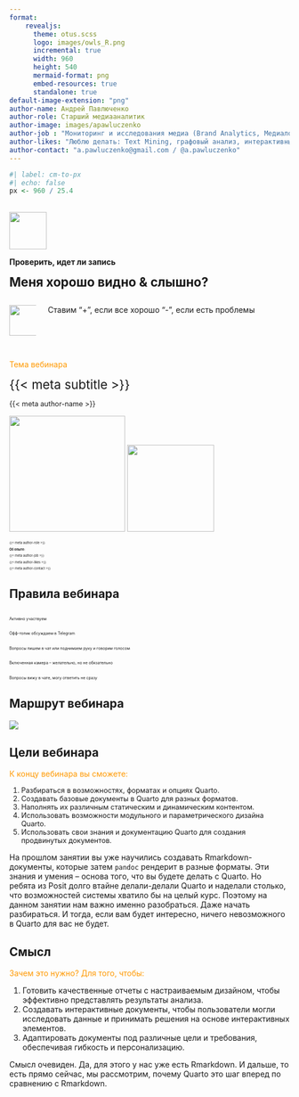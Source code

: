 ```yaml
---
format:
    revealjs:
      theme: otus.scss
      logo: images/owls_R.png
      incremental: true
      width: 960
      height: 540
      mermaid-format: png
      embed-resources: true
      standalone: true
default-image-extension: "png"
author-name: Андрей Павлюченко
author-role: Старший медиааналитик
author-image: images/apawluczenko
author-job : "Мониторинг и исследования медиа (Brand Analytics, Медиалогия, R, Python)"
author-likes: "Люблю делать: Text Mining, графовый анализ, интерактивные дэшборды"
author-contact: "a.pawluczenko@gmail.com / @a.pawluczenko"
---
```


```r
#| label: cm-to-px
#| echo: false
px <- 960 / 25.4
```

##  {#slide-rec data-menu-title="Запись" background-image="images/slide.jpg" background-size="contain"}

![](images/rec){.absolute top="15" left="91" width="67"}

[**Проверить, идет ли запись**]{.absolute top="20" left="171"}

[**Меня хорошо видно & слышно?**]{.absolute top="120" left="80.5" style="font-size:1.6em;"}

::: {.columns layout-valign="bottom"}
::: {.column width="10%"}
![](images/plus){.absolute top="370" left="91" width="55" height="55"}
:::

::: {.column width="90%"}
[Ставим "+", если все хорошо "-", если есть проблемы]{.absolute top="363" left="159"}
:::
:::

##  {#slide-intro data-menu-title="О вебинаре" background-image="images/slide.jpg" background-size="contain"}

[Тема вебинара]{.absolute top="48" left="53" style="color:#FF9900 !important;"}

[{{< meta subtitle >}}]{.absolute top="120" left="53" style="font-size:1.6em;"}

[{{< meta author-name >}}]{.absolute top="284" left="323" style="font-size:0.9em;"}

![](images/or){.absolute top="284" left="66" height="208"} ![]({{< meta author-image >}}){.absolute top="310" left="112" height="156"}

::: {.absolute top="332" left="323" style="font-size:0.4em;"}
{{< meta author-role >}}

**Об опыте:**

{{< meta author-job >}}

{{< meta author-likes >}}

{{< meta author-contact >}}
:::

## Правила вебинара {background-image="images/slide.jpg" background-size="contain"}

::: {.absolute left=88 style="font-size:0.5em;" layout="[[10, 70, 20], [10, 70, 20], [10, 70, 20], [10, 70, 20], [10, 70, 20]]" layout-valign="center"}
![](images/rules-active){height="0.5em"}

Активно участвуем

[]{style="visibility: hidden;"}

![](images/rules-offtop){height="0.5em"}

Офф-топик обсуждаем в Telegram

[]{style="visibility: hidden;"}

![](images/rules-ask){height="0.5em"}

Вопросы пишем в чат или поднимаем руку и говорим голосом

[]{style="visibility: hidden;"}

![](images/rules-presense){height="0.5em"}

Включенная камера – желательно, но не обязательно

[]{style="visibility: hidden;"}

![](images/rules-delay){height="0.5em"}

Вопросы вижу в чате, могу ответить не сразу

[]{style="visibility: hidden;"}
:::


## Маршрут вебинара {background-image="images/slide.jpg" background-size="contain"}

![](images/route)

## Цели вебинара {.smaller background-image="images/slide.jpg" background-size="contain"}

[К концу вебинара вы сможете:]{style="color:#FF9900 !important;"}

::: {style="font-size:0.9em;"}
1. [Разбираться в возможностях, форматах и опциях Quarto.]{}
2. [Создавать базовые документы в Quarto для разных форматов.]{}
3. [Наполнять их различным статическим и динамическим контентом.]{}
4. [Использовать возможности модульного и параметрического дизайна Quarto.]{}
5. [Использовать свои знания и документацию Quarto для создания продвинутых документов.]{}
:::

::: {.notes}
На прошлом занятии вы уже научились создавать Rmarkdown-документы, которые затем `pandoc` рендерит в разные форматы. Эти знания и умения – основа того, что вы будете делать с Quarto. Но ребята из Posit долго втайне делали-делали Quarto и наделали столько, что возможностей системы хватило бы на целый курс. Поэтому на данном занятии нам важно именно разобраться. Даже начать разбираться. И тогда, если вам будет интересно, ничего невозможного в Quarto для вас не будет.
:::

## Смысл {.smaller background-image="images/slide.jpg" background-size="contain"}

[Зачем это нужно? Для того, чтобы:]{style="color:#FF9900 !important;"}

1. [Готовить качественные отчеты с настраиваемым дизайном, чтобы эффективно представлять результаты анализа.]{}
2. [Создавать интерактивные документы, чтобы пользователи могли исследовать данные и принимать решения на основе интерактивных элементов.]{}
3. [Адаптировать документы под различные цели и требования, обеспечивая гибкость и персонализацию.]{}

::: {.notes}
Смысл очевиден. Да, для этого у нас уже есть Rmarkdown. И дальше, то есть прямо сейчас, мы рассмотрим, почему Quarto это шаг вперед по сравнению с Rmarkdown.
:::
